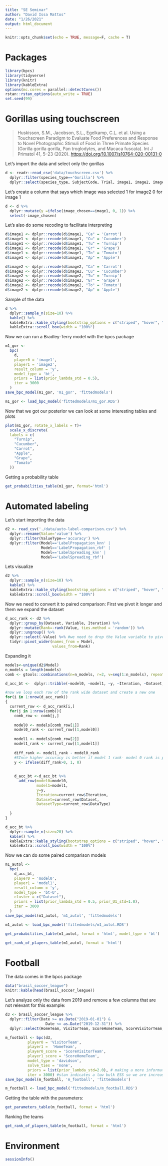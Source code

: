 ```yaml
---
title: "SE Seminar"
author: "David Issa Mattos"
date: "1/26/2021"
output: html_document
---
```


```r
knitr::opts_chunk$set(echo = TRUE, message=F, cache = T)
```

# Packages

```r
library(bpcs)
library(tidyverse)
library(knitr)
library(kableExtra)
options(mc.cores = parallel::detectCores())
rstan::rstan_options(auto_write = TRUE)
set.seed(99)
```

# Gorillas using touchscreen

> Huskisson, S.M., Jacobson, S.L., Egelkamp, C.L. et al. Using a Touchscreen Paradigm to Evaluate Food Preferences and Response to Novel Photographic Stimuli of Food in Three Primate Species (Gorilla gorilla gorilla, Pan troglodytes, and Macaca fuscata). Int J Primatol 41, 5--23 (2020). <https://doi.org/10.1007/s10764-020-00131-0>

Let's import the data and select only the gorillas

```r
d <- readr::read_csv('data/touchscreen.csv') %>% 
  dplyr::filter(species_type=='Gorilla') %>% 
  dplyr::select(species_type, SubjectCode, Trial, image1, image2, image_chosen)
```

Let's create a column that says which image was selected 1 for image2 0 for image 1

```r
d <- d %>% 
  dplyr::mutate(y =ifelse(image_chosen==image1, 0, 1)) %>% 
  select(-image_chosen)
```

Let's also do some recoding to facilitate interpreting

```r
d$image1 <- dplyr::recode(d$image1, "Ca" = 'Carrot')
d$image1 <- dplyr::recode(d$image1, "Cu" = 'Cucumber')
d$image1 <- dplyr::recode(d$image1, "Tu" = 'Turnip')
d$image1 <- dplyr::recode(d$image1, "Gr" = 'Grape')
d$image1 <- dplyr::recode(d$image1, "To" = 'Tomato')
d$image1 <- dplyr::recode(d$image1, "Ap" = 'Apple')

d$image2 <- dplyr::recode(d$image2, "Ca" = 'Carrot')
d$image2 <- dplyr::recode(d$image2, "Cu" = 'Cucumber')
d$image2 <- dplyr::recode(d$image2, "Tu" = 'Turnip')
d$image2 <- dplyr::recode(d$image2, "Gr" = 'Grape')
d$image2 <- dplyr::recode(d$image2, "To" = 'Tomato')
d$image2 <- dplyr::recode(d$image2, "Ap" = 'Apple')
```

Sample of the data

```r
d %>% 
  dplyr::sample_n(size=10) %>% 
  kable() %>% 
  kableExtra::kable_styling(bootstrap_options = c("striped", "hover", "condensed", "responsive")) %>%
  kableExtra::scroll_box(width = "100%")
```

Now we can run a Bradley-Terry model with the bpcs package

```r
m1_gor <-
  bpc(
    d,
    player0 = 'image1',
    player1 = 'image2',
    result_column = 'y',
    model_type = 'bt',
    priors = list(prior_lambda_std = 0.5),
    iter = 3000
  )
save_bpc_model(m1_gor, 'm1_gor', 'fittedmodels')
```

```r
m1_gor <- load_bpc_model('fittedmodels/m1_gor.RDS')
```

Now that we got our posterior we can look at some interesting tables and plots

```r
plot(m1_gor, rotate_x_labels = T)+
  scale_x_discrete(
  labels = c(
    "Turnip",
    "Cucumber",
    "Carrot",
    "Apple",
    "Grape",
    "Tomato"
  ))
```

Getting a probability table

```r
get_probabilities_table(m1_gor, format='html')
```

# Automated labeling

Let's start importing the data

```r
d2 <- read_csv('./data/auto-label-comparison.csv') %>%
  dplyr::rename(Value='value') %>% 
  dplyr::filter(ValueType=='accuracy') %>% 
  dplyr::filter(Model=='LabelPropagation_knn' | 
                Model=='LabelPropagation_rbf' |
                Model=='LabelSpreading_knn' |
                Model=='LabelSpreading_rbf')
```

Lets visualize

```r
d2 %>% 
  dplyr::sample_n(size=10) %>% 
  kable() %>% 
  kableExtra::kable_styling(bootstrap_options = c("striped", "hover", "condensed", "responsive")) %>%
  kableExtra::scroll_box(width = "100%")
```

Now we need to convert it to paired comparison: First we pivot it longer and them we expand the dataset

```r
d_acc_rank <- d2 %>% 
  dplyr::group_by(Dataset, Variable, Iteration) %>%
  dplyr::mutate(Rank=-rank(Value, ties.method = 'random')) %>% 
  dplyr::ungroup() %>% 
  dplyr::select(-Value) %>% #we need to drop the Value variable to pivot wider
  tidyr::pivot_wider(names_from = Model,
                     values_from=Rank)
```

Expanding it

```r
models<-unique(d2$Model)
n_models = length(models)
comb <- gtools::combinations(n=n_models, r=2, v=seq(1:n_models), repeats.allowed = F) #all teh paired combinations

d_acc_bt <-  dplyr::tribble(~model0, ~model1, ~y, ~Iteration, ~Dataset, ~DatasetType)

#now we loop each row of the rank wide dataset and create a new one
for(i in 1:nrow(d_acc_rank))
{
  current_row <- d_acc_rank[i,]
  for(j in 1:nrow(comb)){
    comb_row <- comb[j,]
    
    model0 <- models[comb_row[1]]
    model0_rank <- current_row[[1,model0]]
    
    model1 <- models[comb_row[2]]
    model1_rank <- current_row[[1,model1]]
    
    diff_rank <- model1_rank - model0_rank
    #SInce higher accuracy is better if model 1 rank- model 0 rank is positive than model1 wins and y=1 else y=0
    y <- ifelse(diff_rank>0, 1, 0) 
    
    
    d_acc_bt <-d_acc_bt %>%  
      add_row(model0=model0,
              model1=model1,
              y=y,
              Iteration=current_row$Iteration,
              Dataset=current_row$Dataset,
              DatasetType=current_row$DataType)
    
  }
}
```

```r
d_acc_bt %>% 
  dplyr::sample_n(size=20) %>% 
  kable() %>% 
  kableExtra::kable_styling(bootstrap_options = c("striped", "hover", "condensed", "responsive")) %>%
  kableExtra::scroll_box(width = "100%")
```

Now we can do some paired comparison models

```r
m1_autol <-
  bpc(
    d_acc_bt,
    player0 = 'model0',
    player1 = 'model1',
    result_column = 'y',
    model_type = 'bt-U',
    cluster = c("Dataset"),
    priors = list(prior_lambda_std = 0.5, prior_U1_std=1.0),
    iter = 3000
  )
save_bpc_model(m1_autol, 'm1_autol', 'fittedmodels')
```

```r
m1_autol <- load_bpc_model('fittedmodels/m1_autol.RDS')
```

```r
get_probabilities_table(m1_autol, format = 'html', model_type = 'bt')
```

```r
get_rank_of_players_table(m1_autol, format = 'html')
```

# Football

The data comes in the bpcs package

```r
data("brasil_soccer_league")
knitr::kable(head(brasil_soccer_league))
```

Let's analyze only the data from 2019 and remove a few columns that are not relevant for this example:

```r
d3 <- brasil_soccer_league %>%
  dplyr::filter(Date >= as.Date("2019-01-01") &
                  Date <= as.Date("2019-12-31")) %>%
  dplyr::select(HomeTeam, VisitorTeam, ScoreHomeTeam, ScoreVisitorTeam, Round) 
```

```r
m_football <- bpc(d3, 
          player0 = 'VisitorTeam', 
          player1 =  'HomeTeam', 
          player0_score = 'ScoreVisitorTeam',
          player1_score = 'ScoreHomeTeam',
          model_type = 'davidson',
          solve_ties = 'none',
          priors = list(prior_lambda_std=2.0), # making a more informative prior to improve convergence
          iter = 3000) #stan indicates a low bulk ESS so we are increasing the number of iterations
save_bpc_model(m_football, 'm_football', 'fittedmodels')
```

```r
m_football <- load_bpc_model('fittedmodels/m_football.RDS')
```

Getting the table with the parameters:

```r
get_parameters_table(m_football, format = 'html')
```

Ranking the teams

```r
get_rank_of_players_table(m_football, format = 'html')
```

# Environment

```r
sessionInfo()
```

